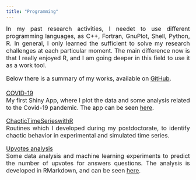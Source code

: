 ```yaml
---
title: "Programming"
---
```


<style>
body {
text-align: justify}
</style>

<font size="3"> In my past research activities, I needet to use different programming languages, as C++, Fortran, GnuPlot, Shell, Python, R. In general, I only learned the sufficient to solve my research challenges at each particular moment. The main difference now is that I really enjoyed R, and I am going deeper in this field to use it as a work tool.  

Below there is a summary of my works, available on [GitHub](https://github.com/AndersonHoff).  
<br>
[COVID-19](https://github.com/AndersonHoff/Covid19)  
My first Shiny App, where I plot the data and some analysis related to the Covid-19 pandemic. The app can be seen [here](https://anderson-hoff.shinyapps.io/Covid19/).  

[ChaoticTimeSerieswithR](https://github.com/AndersonHoff/ChaoticTimeSerieswithR)   
Routines which I developed during my postdoctorate, to identify chaotic behavior in experimental and simulated time series.  

[Upvotes analysis](https://github.com/AndersonHoff/Upvotes_analysis)  
Some data analysis and machine learning experiments to predict the number of upvotes for answers questions. The analysis is developed in RMarkdown, and can be seen [here](files/Upvotes.html).

</font>

